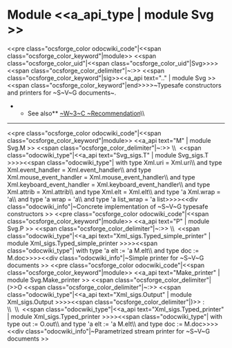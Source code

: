 =Module <<a_api_type | module Svg >> =
<<pre class="ocsforge_color odocwiki_code"|<<span class="ocsforge_color_keyword"|module>> <<span class="ocsforge_color_uid"|<<span class="ocsforge_color_uid"|Svg>>>> <<span class="ocsforge_color_delimiter"|~:>> <<span class="ocsforge_color_keyword"|sig>><<a_api text=".." | module Svg >><<span class="ocsforge_color_keyword"|end>>>>~Typesafe constructors and printers for ~S~V~G documents~.
**See also** [[http://www.w3.org/TR/SVG|~W~3~C ~Recommendation]]\\

----
<<pre class="ocsforge_color odocwiki_code"|<<span class="ocsforge_color_keyword"|module>> <<a_api text="M" | module Svg.M >> <<span class="ocsforge_color_delimiter"|~:>> \\  <<span class="odocwiki_type"|<<a_api text="Svg_sigs.T" | module Svg_sigs.T >>>><<span class="odocwiki_type"| with type Xml.uri = Xml.uri\\                       and type Xml.event_handler = Xml.event_handler\\                       and type Xml.mouse_event_handler = Xml.mouse_event_handler\\                       and type Xml.keyboard_event_handler = Xml.keyboard_event_handler\\                       and type Xml.attrib = Xml.attrib\\                       and type Xml.elt = Xml.elt\\                       and type 'a Xml.wrap = 'a\\                       and type 'a wrap = 'a\\                       and type 'a list_wrap = 'a list>>>><<div class="odocwiki_info"|~Concrete implementation of ~S~V~G typesafe constructors
>>
<<pre class="ocsforge_color odocwiki_code"|<<span class="ocsforge_color_keyword"|module>> <<a_api text="P" | module Svg.P >> <<span class="ocsforge_color_delimiter"|~:>> \\  <<span class="odocwiki_type"|<<a_api text="Xml_sigs.Typed_simple_printer" | module Xml_sigs.Typed_simple_printer >>>><<span class="odocwiki_type"| with type 'a elt := 'a M.elt\\                                          and type doc := M.doc>>>><<div class="odocwiki_info"|~Simple printer for ~S~V~G documents
>>
<<pre class="ocsforge_color odocwiki_code"|<<span class="ocsforge_color_keyword"|module>> <<a_api text="Make_printer" | module Svg.Make_printer >> <<span class="ocsforge_color_delimiter"|(>>O <<span class="ocsforge_color_delimiter"|~:>> <<span class="odocwiki_type"|<<a_api text="Xml_sigs.Output" | module Xml_sigs.Output >>>><<span class="ocsforge_color_delimiter"|)>> : \\  \\  <<span class="odocwiki_type"|<<a_api text="Xml_sigs.Typed_printer" | module Xml_sigs.Typed_printer >>>><<span class="odocwiki_type"| with type out := O.out\\                          and type 'a elt := 'a M.elt\\                          and type doc := M.doc>>>><<div class="odocwiki_info"|~Parametrized stream printer for ~S~V~G documents
>>
